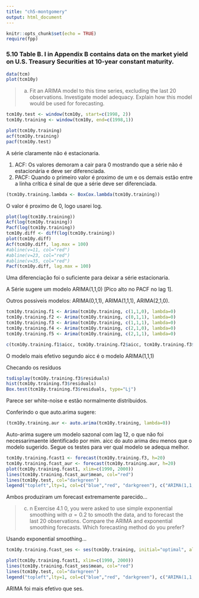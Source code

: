 ```yaml
---
title: "ch5-montgomery"
output: html_document
---
```


```r
knitr::opts_chunk$set(echo = TRUE)
require(fpp)
```

### 5.10 Table B. I in Appendix B contains data on the market yield on U.S. Treasury Securities at 10-year constant maturity.

```r
data(tcm)
plot(tcm10y)
```

> a. Fit an ARIMA model to this time series, excluding the last 20 observations. Investigate model adequacy. Explain how this model would be used for forecasting.

```r
tcm10y.test <- window(tcm10y, start=c(1998, 2))
tcm10y.training <- window(tcm10y, end=c(1998,1))

plot(tcm10y.training)
acf(tcm10y.training)
pacf(tcm10y.test)
```

A série claramente não é estacionaria.

1. ACF: Os valores demoram a cair para 0 mostrando que a série não é estacionária e deve ser diferenciada.
2. PACF: Quando o primeiro valor é proximo de um e os demais estão entre a linha crítica é sinal de que a série deve ser diferenciada.

```r
(tcm10y.training.lambda <- BoxCox.lambda(tcm10y.training))
```

O valor é proximo de 0, logo usarei log.

```r
plot(log(tcm10y.training))
Acf(log(tcm10y.training))
Pacf(log(tcm10y.training))
tcm10y.diff <- diff(log(tcm10y.training))
plot(tcm10y.diff)
Acf(tcm10y.diff, lag.max = 100)
#abline(v=11, col="red")
#abline(v=23, col="red")
#abline(v=35, col="red")
Pacf(tcm10y.diff, lag.max = 100)
```

Uma diferenciação foi o suficiente para deixar a série estacionaria.

A Série sugere um modelo ARIMA(1,1,0) [Pico alto no PACF no lag 1].

Outros possiveis modelos: ARIMA(0,1,1), ARIMA(1,1,1), ARIMA(2,1,0).

```r
tcm10y.training.f1 <- Arima(tcm10y.training, c(1,1,0), lambda=0)
tcm10y.training.f2 <- Arima(tcm10y.training, c(0,1,1), lambda=0)
tcm10y.training.f3 <- Arima(tcm10y.training, c(1,1,1), lambda=0)
tcm10y.training.f4 <- Arima(tcm10y.training, c(2,1,0), lambda=0)
tcm10y.training.f5 <- Arima(tcm10y.training, c(2,1,1), lambda=0)

c(tcm10y.training.f1$aicc, tcm10y.training.f2$aicc, tcm10y.training.f3$aicc, tcm10y.training.f4$aicc, tcm10y.training.f5$aicc)
```

O modelo mais efetivo segundo aicc é o modelo ARIMA(1,1,1)

Checando os resíduos

```r
tsdisplay(tcm10y.training.f3$residuals)
hist(tcm10y.training.f3$residuals)
Box.test(tcm10y.training.f3$residuals, type="Lj")
```

Parece ser white-noise e estão normalmente distribuidos.

Conferindo o que auto.arima sugere:

```r
(tcm10y.training.aur <- auto.arima(tcm10y.training, lambda=0))
```

Auto-arima sugere um modelo sazonal com lag 12, o que não foi necessarimaente identificado por mim. aicc do auto arima deu menos que o modelo sugerido. Segue os testes para ver qual modelo se adequa melhor.

```r
tcm10y.training.fcast1 <- forecast(tcm10y.training.f3, h=20)
tcm10y.training.fcast_aur <- forecast(tcm10y.training.aur, h=20)
plot(tcm10y.training.fcast1, xlim=c(1990, 2000))
lines(tcm10y.training.fcast_aur$mean, col="red")
lines(tcm10y.test, col="darkgreen")
legend("topleft",lty=1, col=c("blue","red", "darkgreen"), c("ARIMA(1,1,1)", "ARIMA(0,1,1)(1,0,0)", "Test set"))
```

Ambos produziram um forecast extremamente parecido...

> c) n Exercise 4.1 0, you were asked to use simple exponential smoothing with $\alpha = 0.2$ to smooth the data, and to forecast the last 20 observations. Compare the ARIMA and exponential smoothing forecasts. Which forecasting method do you prefer?

Usando exponential smoothing...

```r
tcm10y.training.fcast_ses <- ses(tcm10y.training, initial="optimal", alpha=0.2, h=20)

plot(tcm10y.training.fcast1, xlim=c(1990, 2000))
lines(tcm10y.training.fcast_ses$mean, col="red")
lines(tcm10y.test, col="darkgreen")
legend("topleft",lty=1, col=c("blue","red", "darkgreen"), c("ARIMA(1,1,1)", "ses", "Test set"))
```

ARIMA foi mais efetivo que ses.
